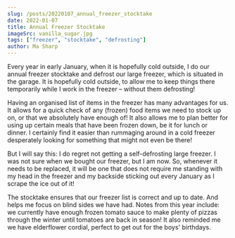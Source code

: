 ```yaml
---
slug: /posts/20220107_annual_freezer_stocktake
date: 2022-01-07
title: Annual Freezer Stocktake
imageSrc: vanilla_sugar.jpg
tags: ["freezer", "stocktake", "defrosting"]
author: Ma Sharp
---
```


Every year in early January, when it is hopefully cold outside, I do our annual freezer stocktake and defrost our large freezer, which is situated in the garage. It is hopefully cold outside, to allow me to keep things there temporarily while I work in the freezer – without them defrosting! 

Having an organised list of items in the freezer has many advantages for us. It allows for a quick check of any (frozen) food items we need to stock up on, or that we absolutely have enough of! It also allows me to plan better for using up certain meals that have been frozen down, be it for lunch or dinner. I certainly find it easier than rummaging around in a cold freezer desperately looking for something that might not even be there! 

But I will say this: I do regret not getting a self-defrosting large freezer. I was not sure when we bought our freezer, but I am now. So, whenever it needs to be replaced, it will be one that does not require me standing with my head in the freezer and my backside sticking out every January as I scrape the ice out of it! 

The stocktake ensures that our freezer list is correct and up to date. And helps me focus on blind sides we have had. Notes from this year include: we currently have enough frozen tomato sauce to make plenty of pizzas through the winter until tomatoes are back in season! It also reminded me we have elderflower cordial, perfect to get out for the boys' birthdays. 

